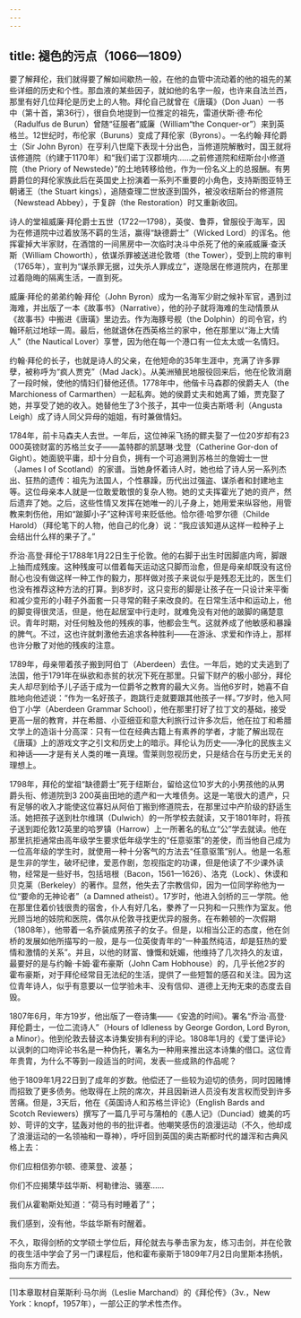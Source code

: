 ```yaml
---
---
---
```

title: 褪色的污点（1066—1809）
---




要了解拜伦，我们就得要了解如间歇热一般，在他的血管中流动着的他的祖先的某些详细的历史和个性。那血液的某些因子，就如他的名字一般，也许来自法兰西，那里有好几位拜伦是历史上的人物。拜伦自己就曾在《唐璜》（Don Juan）一书中（第十首，第36行），很自负地提到一位推定的祖先，雷道伏斯·德·布伦（Radulfus de Burun）曾随“征服者”威廉（William“the Conquer-or”）来到英格兰。12世纪时，布伦家（Buruns）变成了拜伦家（Byrons）。一名约翰·拜伦爵士（Sir John Byron）在亨利八世麾下表现十分出色，当修道院解散时，国王就将该修道院（约建于1170年）和“我们诺丁汉郡境内……之前修道院和纽斯台小修道院（the Priory of Newstede）”的土地转移给他，作为一份名义上的总报酬。有男爵爵位的拜伦家族此后在英国史上扮演着一系列不重要的小角色，支持斯图亚特王朝诸王（the Stuart kings），追随查理二世放逐到国外，被没收纽斯台的修道院（Newstead Abbey），于复辟（the Restoration）时又重新收回。

诗人的堂祖威廉·拜伦爵士五世（1722—1798），英俊、鲁莽，曾服役于海军，因为在修道院中过着放荡不羁的生活，赢得“缺德爵士”（Wicked Lord）的诨名。他挥霍掉大半家财，在酒馆的一间黑房中一次临时决斗中杀死了他的亲戚威廉·查沃斯（William Choworth），依谋杀罪被送进伦敦塔（the Tower），受到上院的审判（1765年），宣判为“谋杀罪无据，过失杀人罪成立”，遂隐居在修道院内，在那里过着隐晦的隔离生活，一直到死。

威廉·拜伦的弟弟约翰·拜伦（John Byron）成为一名海军少尉之候补军官，遇到过海难，并出版了一本《故事书》（Narrative），他的孙子就将海难的生动情景从《故事书》中搬进《唐璜》里边去。作为海豚号舰（the Dolphin）的司令官，约翰环航过地球一周。最后，他就退休在西英格兰的家中，他在那里以“海上大情人”（the Nautical Lover）享誉，因为他在每一个港口有一位太太或一名情妇。

约翰·拜伦的长子，也就是诗人的父亲，在他短命的35年生涯中，充满了许多罪孽，被称呼为“疯人贾克”（Mad Jack）。从美洲殖民地服役回来后，他在伦敦消磨了一段时候，使他的情妇们替他还债。1778年中，他偕卡马森郡的侯爵夫人（the Marchioness of Carmarthen）一起私奔。她的侯爵丈夫和她离了婚，贾克娶了她，并享受了她的收入。她替他生了3个孩子，其中一位奥古斯塔·利（Angusta Leigh）成了诗人同父异母的姐姐，有时兼做情妇。

1784年，前卡马森夫人去世。一年后，这位神采飞扬的鳏夫娶了一位20岁却有23 000英镑财富的苏格兰女子——盖特郡的凯瑟琳·戈登（Catherine Gor-don of Gight）。她面貌平庸，却十分自负，拥有一个可追溯到苏格兰的詹姆士一世（James I of Scotland）的家谱。当她身怀着诗人时，她也给了诗人另一系列杰出、狂热的遗传：祖先为法国人，个性暴躁，历代出过强盗、谋杀者和封建地主等。这位母亲本人就是一位敢爱敢恨的复杂人物。她的丈夫挥霍光了她的资产，然后遗弃了她。之后，这些性情又发挥在她唯一的儿子身上，她用爱来纵容他，用管教来刺伤他，用如“跛脚小子”这种诨号来贬低他。恰尔德·哈罗尔德（Childe Harold）（拜伦笔下的人物，他自己的化身）说：“我应该知道从这样一粒种子上会结出什么样的果子了。”

乔治·高登·拜伦于1788年1月22日生于伦敦。他的右脚于出生时因脚底内弯，脚跟上抽而成残废。这种残废可以借着每天运动这只脚而治愈，但是母亲却既没有这份耐心也没有做这样一种工作的毅力，那样做对孩子来说似乎是残忍无比的，医生们也没有推荐这种方法的打算。到8岁时，这只变形的脚是让孩子在一只设计来平衡和减少变形的小鞋子外面套一只寻常的鞋子来改良的。在日常生活中和运动上，他的脚变得很灵活，但是，他在起居室中行走时，就难免没有对他的跛脚的痛楚意识。青年时期，对任何触及他的残疾的事，他都会生气。这就养成了他敏感和暴躁的脾气。不过，这也许就刺激他去追求各种胜利——在游泳、求爱和作诗上，那样也许分散了对他的残疾的注意。

1789年，母亲带着孩子搬到阿伯丁（Aberdeen）去住。一年后，她的丈夫逃到了法国，他于1791年在纵欲和赤贫的状况下死在那里。只留下财产的极小部分，拜伦夫人却尽到给予儿子适于成为一位爵爷之教育的最大义务。当他6岁时，她喜不自胜地向他述说：“作为一名好孩子，跑跳行走就要跟其他孩子一样。”7岁时，他入阿伯丁小学（Aberdeen Grammar School），他在那里打好了拉丁文的基础，接受更高一层的教育，并在希腊、小亚细亚和意大利旅行过许多次后，他在拉丁和希腊文学上的造诣十分高深：只有一位在经典古籍上有素养的学者，才能了解出现在《唐璜》上的游戏文字之引文和历史上的暗示。拜伦认为历史——净化的民族主义和神话——才是有关人类的唯一真理。雪莱则忽视历史，只是结合在与历史无关的理想上。

1798年，拜伦的堂祖“缺德爵士”死于纽斯台，留给这位10岁大的小男孩他的从男爵头衔、修道院到3 200英亩田地的遗产和一大堆债务。这是一笔很大的遗产，只有足够的收入才能使这位寡妇从阿伯丁搬到修道院去，在那里过中产阶级的舒适生活。她把孩子送到杜尔维琪（Dulwich）的一所学校去就读，又于1801年时，将孩子送到距伦敦12英里的哈罗镇（Harrow）上一所著名的私立“公”学去就读。他在那里抗拒通常由高年级学生要求低年级学生的“任意驱策”的差使，而当他自己成为一位高年级的学生时，就使用一种十分客气的方法去“任意驱策”别人。他是一名惹是生非的学生，破坏纪律，爱恶作剧，忽视指定的功课，但是他读了不少课外读物，经常是一些好书，包括培根（Bacon，1561—1626）、洛克（Lock）、休谟和贝克莱（Berkeley）的著作。显然，他失去了宗教信仰，因为一位同学称他为一位“要命的无神论者”（a Damned atheist）。17岁时，他进入剑桥的三一学院。他在那里住着价钱很贵的宿舍，仆人有好几名，豢养了一只狗和一只熊作为室友。他光顾当地的妓院和医院，偶尔从伦敦寻找更优异的服务。在布赖顿的一次假期（1808年），他带着一名乔装成男孩子的女子。但是，以相当公正的态度，他在剑桥的发展如他所描写的一般，是与一位英俊青年的“一种虽然纯洁，却是狂热的爱情和激情的关系”。并且，以他的财富、慷慨和妩媚，他维持了几次持久的友谊，最要好的是与约翰·卡姆·霍布豪斯（John Cam Hobhouse）的，几乎长他2岁的霍布豪斯，对于拜伦经常目无法纪的生活，提供了一些短暂的感召和关注。因为这位青年诗人，似乎有意要以一位学验未丰、没有信仰、道德上无拘无束的态度去自毁。

1807年6月，年方19岁，他出版了一卷诗集——《安逸的时间》。署名“乔治·高登·拜伦爵士，一位二流诗人”（Hours of Idleness by George Gordon, Lord Byron, a Minor）。他到伦敦去替这本诗集安排有利的评论。1808年1月的《爱丁堡评论》以讽刺的口吻评论书名是一种伪托，署名为一种用来推出这本诗集的借口。这位青年贵胄，为什么不等到一段适当的时间，发表一些成熟的作品呢？

他于1809年1月22日到了成年的岁数。他偿还了一些较为迫切的债务，同时因赌博而招致了更多债务。他取得在上院的席次，并且因新进人员没有发言权而受到许多苦痛。但是，3天后，他在《英国诗人和苏格兰评论》（English Bards and Scotch Reviewers）撰写了一篇几乎可与蒲柏的《愚人记》（Dunciad）媲美的巧妙、苛评的文字，猛轰对他的书的批评者。他嘲笑感伤的浪漫运动（不久，他却成了浪漫运动的一名领袖和一尊神），呼吁回到英国的奥古斯都时代的雄浑和古典风格上去：

你们应相信弥尔顿、德莱登、波基；

你们不应揭橥华兹华斯、柯勒律治、骚塞……

我们从霍勒斯处知道：“荷马有时睡着了”；

我们感到，没有他，华兹华斯有时醒着。



不久，取得剑桥的文学硕士学位后，拜伦就去与拳击家为友，练习击剑，并在伦敦的夜生活中学会了另一门课程后，他和霍布豪斯于1809年7月2日向里斯本扬帆，指向东方而去。



* * *



[1]本章取材自莱斯利·马尔尚（Leslie Marchand）的《拜伦传》（3v.，New York：knopf，1957年），一部公正的学术性杰作。